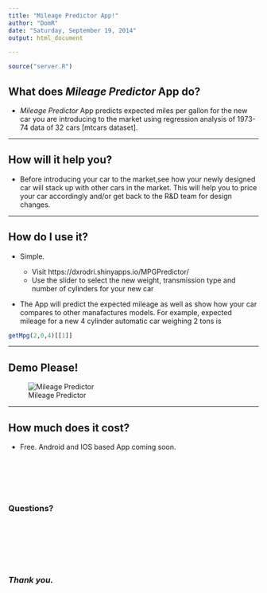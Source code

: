 ```yaml
---
title: "Mileage Predictor App!"
author: "DomR"
date: "Saturday, September 19, 2014"
output: html_document

---
```

```r
source("server.R")  
```
## What does _Mileage Predictor_ App do?

* _Mileage Predictor_ App predicts expected miles per gallon for the new car you are introducing to the market using regression analysis of 1973-74  data of 32 cars [mtcars dataset].
  
  
--- 
  
## How will it help you?

* Before introducing your car to the market,see how your newly designed car will stack up with other cars in the market. This will help you to price your car accordingly and/or get back to the R&D  team for design changes.


---

## How do I use it?

* Simple.

  + Visit https://dxrodri.shinyapps.io/MPGPredictor/
  + Use the slider to select the new weight, transmission type and number of cylinders for your new car
  
* The App will predict the expected mileage as well as show how your car compares to other manafactures models.  For example, expected mileage for a new 4 cylinder automatic car weighing 2 tons is 
```r
getMpg(2,0,4)[[1]]
```  

---

## Demo Please!
![Mileage Predictor](MPGPredictor.png)

---

## How much does it cost?

* Free. Android and IOS based App coming soon.

<br />
<br />
<br />
<br />


### Questions?

<br />
<br />
<br />
<br />
<br />

### _Thank you._

